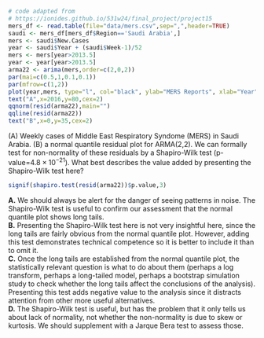 
```r
# code adapted from
# https://ionides.github.io/531w24/final_project/project15
mers_df <- read.table(file="data/mers.csv",sep=",",header=TRUE)
saudi <- mers_df[mers_df$Region=='Saudi Arabia',]
mers <- saudi$New.Cases
year <- saudi$Year + (saudi$Week-1)/52
mers <- mers[year>2013.5]
year <- year[year>2013.5]
arma22 <- arima(mers,order=c(2,0,2))
par(mai=c(0.5,1,0.1,0.1))
par(mfrow=c(1,2))
plot(year,mers, type="l", col="black", ylab="MERS Reports", xlab="Year",)
text("A",x=2016,y=80,cex=2)
qqnorm(resid(arma22),main="")
qqline(resid(arma22))
text("B",x=0,y=35,cex=2)

```

\(A) Weekly cases of Middle East Respiratory Syndome (MERS) in Saudi Arabia. (B) a normal quantile residual plot for ARMA(2,2). We can formally test for non-normality of these residuals by a Shapiro-Wilk test (p-value=$4.8\times 10^{-21}$). What best describes the value added by presenting the Shapiro-Wilk test here?

```r
signif(shapiro.test(resid(arma22))$p.value,3)
```

**A.** We should always be alert for the danger of seeing patterns in noise. The Shapiro-Wilk test is useful to confirm our assessment that the normal quantile plot shows long tails.\
**B.** Presenting the Shapiro-Wilk test here is not very insightful here, since the long tails are fairly obvious from the normal quantile plot. However, adding this test demonstrates technical competence so it is better to include it than to omit it.\
**C.** Once the long tails are established from the normal quantile plot, the statistically relevant question is what to do about them (perhaps a log transform, perhaps a long-tailed model, perhaps a bootstrap simulation study to check whether the long tails affect the conclusions of the analysis). Presenting this test adds negative value to the analysis since it distracts attention from other more useful alternatives.\
**D.** The Shapiro-Wilk test is useful, but has the problem that it only tells us about lack of normality, not whether the non-normality is due to skew or kurtosis. We should supplement with a Jarque Bera test to assess those.






